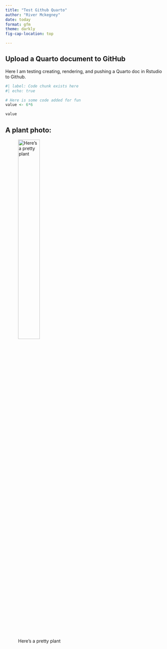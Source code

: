 ```yaml
---
title: "Test Github Quarto"
author: "River Mckegney"
date: today
format: gfm
theme: darkly
fig-cap-location: top

---
```


## Upload a Quarto document to GitHub

Here I am testing creating, rendering, and pushing a Quarto doc in Rstudio to Github. 

```r
#| label: Code chunk exists here
#| echo: true

# Here is some code added for fun
value <- 6*6

value
```


## A plant photo:

![Here's a pretty plant](IMG_9414.JPG){width=40% fig-align="center" .lightbox}

